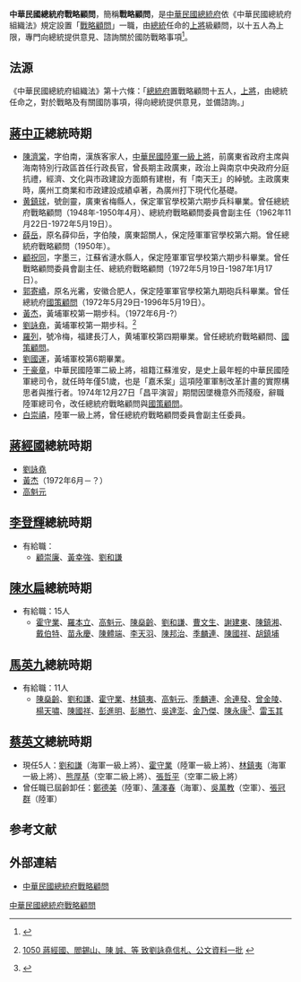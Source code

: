 <!-- 本调用由 {{subst:Expand/auto}} 自动产生。 -->
'''中華民國總統府戰略顧問'''，簡稱'''戰略顧問'''，是[[中華民國總統府|中華民國總統府]]依《中華民國總統府組織法》規定設置「[[軍事戰略|戰略]][[顧問|顧問]]」一職，由[[中華民國總統|總統]]任命的[[上將|上將]]級顧問，以十五人為上限，專門向總統提供意見、諮詢關於國防戰略事項<ref name="總統府">{{Cite web |title=有關戰略顧問設置 總統府說明 |publisher=[[中華民國總統府|總統府]] |date=2018-12-19 |url=https://www.president.gov.tw/NEWS/23971 |archiveurl=https://archive.today/20190322073004/https://www.president.gov.tw/NEWS/23971 |archivedate=2019-03-22 |access-date=2019-03-22 |dead-url=no }}</ref>。

==法源==
{{wikisource|中華民國總統府組織法}}
《中華民國總統府組織法》第十六條：「[[總統府|總統府]]置戰略顧問十五人，[[上將|上將]]，由總統任命之，對於戰略及有關國防事項，得向總統提供意見，並備諮詢。」

==[[蔣中正|蔣中正]]總統時期==
*[[陳濟棠|陳濟棠]]，字伯南，漢族客家人，[[中華民國陸軍|中華民國陸軍]][[一級上將#中華民國|一級上將]]，前廣東省政府主席與海南特別行政區首任行政長官，曾長期主政廣東，政治上與南京中央政府分庭抗禮，經濟、文化與市政建設方面頗有建樹，有「南天王」的綽號。主政廣東時，廣州工商業和市政建設成績卓著，為廣州打下現代化基礎。
*[[黄鎮球|黄鎮球]]，號劍靈，廣東省梅縣人，保定軍官學校第六期步兵科畢業。曾任總統府戰略顧問（1948年-1950年4月）、總統府戰略顧問委員會副主任（1962年11月22日-1972年5月19日）。
*[[薛岳|薛岳]]，原名薛仰岳，字伯陵，廣東韶關人，保定陸軍軍官學校第六期。曾任總統府戰略顧問（1950年）。
*[[顧祝同|顧祝同]]，字墨三，江蘇省漣水縣人，保定陸軍軍官學校第六期步科畢業。曾任戰略顧問委員會副主任、總統府戰略顧問（1972年5月19日-1987年1月17日）。
*[[郭寄嶠|郭寄嶠]]，原名光霱，安徽合肥人，保定陸軍軍官學校第九期砲兵科畢業。曾任總統府[[國策顧問|國策顧問]]（1972年5月29日-1996年5月19日）。
*[[黃杰_(將軍)|黃杰]]，黃埔軍校第一期步科。（1972年6月-?）
*[[劉詠堯|劉詠堯]]，黃埔軍校第一期步科。<ref>{{zh-cn}} [http://auction.artron.net/paimai-art5045251050/ 1050 蔣經國、閻錫山、陳 誠、等 致劉詠堯信札、公文資料一批] {{Wayback|url=http://auction.artron.net/paimai-art5045251050/ |date=20150215205851 }}</ref>
*[[羅列_(軍人)|羅列]]，號冷梅，福建長汀人，黄埔軍校第四期畢業。曾任總統府戰略顧問、[[國策顧問|國策顧問]]。
*[[劉國運|劉國運]]，黃埔軍校第6期畢業。
*[[于豪章|于豪章]]，中華民國陸軍二級上將，祖籍江蘇淮安，是史上最年輕的中華民國陸軍總司令，就任時年僅51歲，也是「嘉禾案」這項陸軍軍制改革計畫的實際構思者與推行者。1974年12月27日「昌平演習」期間因墜機意外而殘廢，辭職陸軍總司令，改任總統府戰略顧問與[[國策顧問|國策顧問]]。
*[[白崇禧|白崇禧]]，陸軍一級上將，曾任總統府戰略顧問委員會副主任委員。

==[[蔣經國|蔣經國]]總統時期==
*[[劉詠堯|劉詠堯]]
*[[黃杰_(將軍)|黃杰]]（1972年6月－？）
*[[高魁元|高魁元]]

==[[李登輝|李登輝]]總統時期==
*有給職：
**[[顧崇廉|顧崇廉]]、[[黃幸強|黃幸強]]、[[劉和謙|劉和謙]]

==[[陳水扁|陳水扁]]總統時期==
*有給職：15人
**[[霍守業|霍守業]]、[[羅本立|羅本立]]、[[高魁元|高魁元]]、[[陳燊齡|陳燊齡]]、[[劉和謙|劉和謙]]、[[曹文生|曹文生]]、[[謝建東|謝建東]]、[[陳鎮湘|陳鎮湘]]、[[戴伯特|戴伯特]]、[[苗永慶|苗永慶]]、[[陳體端|陳體端]]、[[李天羽|李天羽]]、[[陳邦治|陳邦治]]、[[季麟連|季麟連]]、[[陳國祥|陳國祥]]、[[胡鎮埔|胡鎮埔]]

== [[馬英九|馬英九]]總統時期 ==
*有給職：11人
**[[陳燊齡|陳燊齡]]、[[劉和謙|劉和謙]]、[[霍守業|霍守業]]、[[林鎮夷|林鎮夷]]、[[高魁元|高魁元]]、[[季麟連|季麟連]]、[[余連發|余連發]]、[[曾金陵|曾金陵]]、[[楊天嘯|楊天嘯]]、[[陳國祥_(臺灣軍事將領)|陳國祥]]、[[彭進明|彭進明]]、[[彭勝竹|彭勝竹]]、[[吳達澎|吳達澎]]、[[金乃傑|金乃傑]]、[[陳永康_(臺灣軍事將領)|陳永康]]<ref>{{cite news |language = zh-tw |author = 賴于榛 |coauthors =  |url = http://www.ettoday.net/news/20150303/473343.htm |title = 先退後接！總統府戰略顧問陳永康　接任國防部副部長 |publisher = ETtoday |pages =  |date = 2015-03-03 |accessdate = 2015-04-05 |archive-date = 2015-04-06 |archive-url = https://web.archive.org/web/20150406113117/http://www.ettoday.net/news/20150303/473343.htm |dead-url = no }}</ref>、[[雷玉其|雷玉其]]

== [[蔡英文|蔡英文]]總統時期 ==
*現任5人：[[劉和謙|劉和謙]]（海軍一級上將）、[[霍守業|霍守業]]（陸軍一級上將）、[[林鎮夷|林鎮夷]]（海軍一級上將）、[[熊厚基|熊厚基]]（空軍二級上將）、[[張哲平|張哲平]]（空軍二級上將）
*曾任職已屆齡卸任：[[鄭德美|鄭德美]]（陸軍）、[[蒲澤春|蒲澤春]]（海軍）、[[吳萬教|吳萬教]]（空軍）、[[張冠群|張冠群]]（陸軍）

== 参考文献 ==
{{Reflist|30em}}

== 外部連結 ==
{{Wikisource|戰略顧問委員會組織條例}}
* {{zh-tw}}[https://www.president.gov.tw/Page/111 中華民國總統府戰略顧問]{{Wayback|url=https://www.president.gov.tw/Page/111 |date=20200113134820 }}

[[Category:中華民國總統府戰略顧問|]]